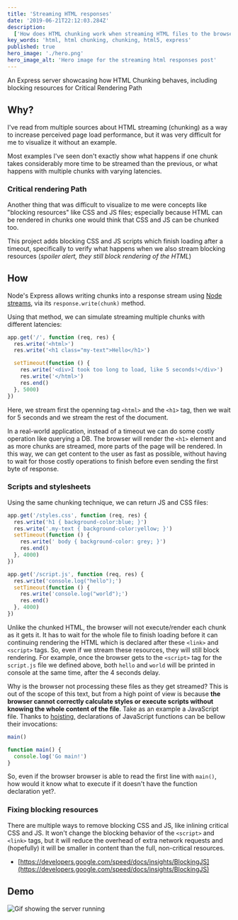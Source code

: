 ```yaml
---
title: 'Streaming HTML responses'
date: '2019-06-21T22:12:03.284Z'
description:
  ['How does HTML chunking work when streaming HTML files to the browser?']
key_words: 'html, html chunking, chunking, html5, express'
published: true
hero_image: './hero.png'
hero_image_alt: 'Hero image for the streaming html responses post'
---
```



An Express server showcasing how HTML Chunking behaves, including blocking resources for Critical Rendering Path

## Why?

I've read from multiple sources about HTML streaming (chunking) as a way to increase perceived page load performance, but it was very difficult for me to visualize it without an example.

Most examples I've seen don't exactly show what happens if one chunk takes considerably more time to be streamed than the previous, or what happens with multiple chunks with varying latencies.

### Critical rendering Path

Another thing that was difficult to visualize to me were concepts like "blocking resources" like CSS and JS files; especially because HTML can be rendered in chunks one would think that CSS and JS can be chunked too.

This project adds blocking CSS and JS scripts which finish loading after a timeout, specifically to verify what happens when we also stream blocking resources (_spoiler alert, they still block rendering of the HTML_)

## How

Node's Express allows writing chunks into a response stream using [Node streams](https://nodejs.org/api/stream.html#stream_writable_write_chunk_encoding_callback), via its `response.write(chunk)` method.

Using that method, we can simulate streaming multiple chunks with different latencies:

```js
app.get('/', function (req, res) {
  res.write('<html>')
  res.write('<h1 class="my-text">Hello</h1>')

  setTimeout(function () {
    res.write('<div>I took too long to load, like 5 seconds!</div>')
    res.write('</html>')
    res.end()
  }, 5000)
})
```

Here, we stream first the openning tag `<html>` and the `<h1>` tag, then we wait for 5 seconds and we stream the rest of the document.

In a real-world application, instead of a timeout we can do some costly operation like querying a DB. The browser will render the `<h1>` element and as more chunks are streamed, more parts of the page will be rendered.
In this way, we can get content to the user as fast as possible, without having to wait for those costly operations to finish before even sending the first byte of response.

### Scripts and stylesheets

Using the same chunking technique, we can return JS and CSS files:

```js
app.get('/styles.css', function (req, res) {
  res.write('h1 { background-color:blue; }')
  res.write('.my-text { background-color:yellow; }')
  setTimeout(function () {
    res.write(' body { background-color: grey; }')
    res.end()
  }, 4000)
})

app.get('/script.js', function (req, res) {
  res.write('console.log("hello");')
  setTimeout(function () {
    res.write('console.log("world");')
    res.end()
  }, 4000)
})
```

Unlike the chunked HTML, the browser will not execute/render each chunk as it gets it. It has to wait for the whole file to finish loading before it can continuing rendering the HTML which is declared after these `<link>` and `<script>` tags. So, even if we stream these resources, they will still block rendering.
For example, once the browser gets to the `<script>` tag for the `script.js` file we defined above, both `hello` and `world` will be printed in console at the same time, after the 4 seconds delay.

Why is the browser not processing these files as they get streamed? This is out of the scope of this text, but from a high point of view is because **the browser cannot correctly calculate styles or execute scripts without knowing the whole content of the file**.
Take as an example a JavaScript file. Thanks to [hoisting](https://www.w3schools.com/js/js_hoisting.asp), declarations of JavaScript functions can be bellow their invocations:

```js
main()

function main() {
  console.log('Go main!')
}
```

So, even if the browser browser is able to read the first line with `main()`, how would it know what to execute if it doesn't have the function declaration yet?.

### Fixing blocking resources

There are multiple ways to remove blocking CSS and JS, like inlining critical CSS and JS. It won't change the blocking behavior of the `<script>` and `<link>` tags, but it will reduce the overhead of extra network requests and (hopefully) it will be smaller in content than the full, non-critical resources.

- [https://developers.google.com/speed/docs/insights/BlockingJS](https://developers.google.com/speed/docs/insights/BlockingJS)

## Demo

<Image src={heroImage} alt="Gif showing the server running" />
